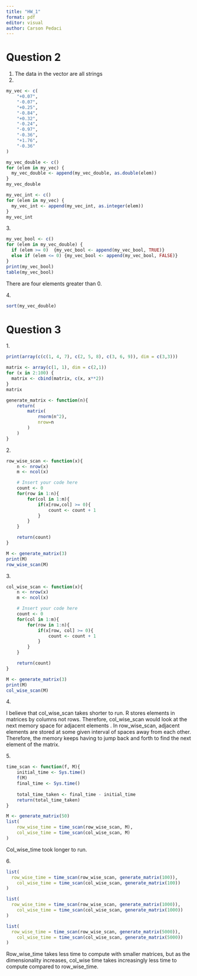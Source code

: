 ```yaml
---
title: "HW_1"
format: pdf
editor: visual
author: Carson Pedaci
---
```


# Question 2

1.  The data in the vector are all strings
2.  

```r
my_vec <- c(
    "+0.07",
    "-0.07",
    "+0.25",
    "-0.84",
    "+0.32",
    "-0.24",
    "-0.97",
    "-0.36",
    "+1.76",
    "-0.36"
)
```

```r
my_vec_double <- c()
for (elem in my_vec) {
  my_vec_double <- append(my_vec_double, as.double(elem))
}
my_vec_double
```

```r
my_vec_int <- c()
for (elem in my_vec) {
  my_vec_int <- append(my_vec_int, as.integer(elem))
}
my_vec_int
```

3\.

```r
my_vec_bool <- c()
for (elem in my_vec_double) {
  if (elem >= 0)  {my_vec_bool <- append(my_vec_bool, TRUE)}
  else if (elem <= 0) {my_vec_bool <- append(my_vec_bool, FALSE)}
}
print(my_vec_bool)
table(my_vec_bool)
```

There are four elements greater than 0.

4\.

```r
sort(my_vec_double)
```

# Question 3

1\.

```r
print(array(c(c(1, 4, 7), c(2, 5, 8), c(3, 6, 9)), dim = c(3,3)))
```

```r
matrix <- array(c(1, 1), dim = c(2,1))
for (x in 2:100) {
  matrix <- cbind(matrix, c(x, x**2))
}
matrix
```

```r
generate_matrix <- function(n){
    return(
        matrix(
            rnorm(n^2),
            nrow=n
        )
    )
}
```

2\.

```r
row_wise_scan <- function(x){
    n <- nrow(x)
    m <- ncol(x)

    # Insert your code here
    count <- 0
    for(row in 1:n){
        for(col in 1:m){
            if(x[row,col] >= 0){
                count <- count + 1 
            }
        }
    }

    return(count)
}
```

```r
M <- generate_matrix(3)
print(M)
row_wise_scan(M)
```

3\.

```r
col_wise_scan <- function(x){
    n <- nrow(x)
    m <- ncol(x)

    # Insert your code here
    count <- 0
    for(col in 1:m){
        for(row in 1:n){
            if(x[row, col] >= 0){
                count <- count + 1 
            }
        }
    }

    return(count)
}
```

```r
M <- generate_matrix(3)
print(M)
col_wise_scan(M)
```

4\.

I believe that col_wise_scan takes shorter to run. R stores elements in matrices by columns not rows. Therefore, col_wise_scan would look at the next memory space for adjacent elements . In row_wise_scan, adjacent elements are stored at some given interval of spaces away from each other. Therefore, the memory keeps having to jump back and forth to find the next element of the matrix.

5\.

```r
time_scan <- function(f, M){
    initial_time <- Sys.time()
    f(M)
    final_time <- Sys.time()
    
    total_time_taken <- final_time - initial_time
    return(total_time_taken)
}
```

```r
M <- generate_matrix(50)
list(
    row_wise_time = time_scan(row_wise_scan, M),
    col_wise_time = time_scan(col_wise_scan, M)
)
```

Col_wise_time took longer to run.

6\.

```r
list(
  row_wise_time = time_scan(row_wise_scan, generate_matrix(100)),
    col_wise_time = time_scan(col_wise_scan, generate_matrix(100))
)
```

```r
list(
  row_wise_time = time_scan(row_wise_scan, generate_matrix(1000)),
    col_wise_time = time_scan(col_wise_scan, generate_matrix(1000))
)
```

```r
list(
  row_wise_time = time_scan(row_wise_scan, generate_matrix(5000)),
    col_wise_time = time_scan(col_wise_scan, generate_matrix(5000))
)
```

Row_wise_time takes less time to compute with smaller matrices, but as the dimensionality increases, col_wise time takes increasingly less time to compute compared to row_wise_time.
